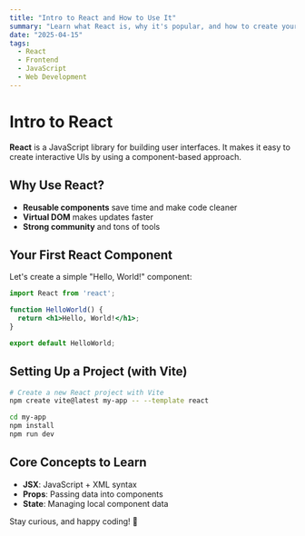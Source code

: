 ```yaml
---
title: "Intro to React and How to Use It"
summary: "Learn what React is, why it's popular, and how to create your first component."
date: "2025-04-15"
tags:
  - React
  - Frontend
  - JavaScript
  - Web Development
---
```


# Intro to React

**React** is a JavaScript library for building user interfaces. It makes it easy to create interactive UIs by using a component-based approach.

## Why Use React?

- **Reusable components** save time and make code cleaner
- **Virtual DOM** makes updates faster
- **Strong community** and tons of tools

## Your First React Component

Let's create a simple "Hello, World!" component:

```jsx
import React from 'react';

function HelloWorld() {
  return <h1>Hello, World!</h1>;
}

export default HelloWorld;
```

## Setting Up a Project (with Vite)

```bash
# Create a new React project with Vite
npm create vite@latest my-app -- --template react

cd my-app
npm install
npm run dev
```

## Core Concepts to Learn

- **JSX**: JavaScript + XML syntax
- **Props**: Passing data into components
- **State**: Managing local component data

Stay curious, and happy coding! 🎯
